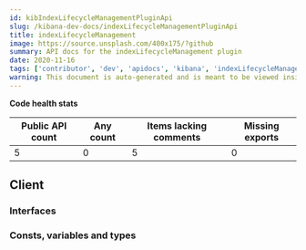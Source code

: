 ```yaml
---
id: kibIndexLifecycleManagementPluginApi
slug: /kibana-dev-docs/indexLifecycleManagementPluginApi
title: indexLifecycleManagement
image: https://source.unsplash.com/400x175/?github
summary: API docs for the indexLifecycleManagement plugin
date: 2020-11-16
tags: ['contributor', 'dev', 'apidocs', 'kibana', 'indexLifecycleManagement']
warning: This document is auto-generated and is meant to be viewed inside our experimental, new docs system. Reach out in #docs-engineering for more info.
---
```






**Code health stats**

| Public API count  | Any count | Items lacking comments | Missing exports | 
|-------------------|-----------|------------------------|-----------------|
| 5 | 0 | 5 | 0 |

## Client

### Interfaces
<DocDefinitionList data={indexLifecycleManagementObj.client.interfaces}/>

### Consts, variables and types
<DocDefinitionList data={indexLifecycleManagementObj.client.misc}/>

